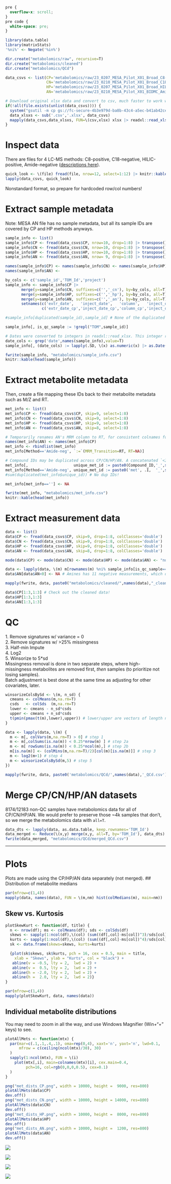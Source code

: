 ```css
pre {
  overflow-x: scroll;
}
pre code {
  white-space: pre;
}
```
```r
library(data.table)
library(matrixStats)
'%ni%' <- Negate('%in%')

dir.create("metabolomics/raw", recursive=T)
dir.create("metabolomics/cleaned")
dir.create("metabolomics/QCd")

data_csvs <- list(CP='metabolomics/raw/23_0207_MESA_Pilot_X01_Broad_C8-pos.csv',    # C8-positive
                  CN='metabolomics/raw/23_0210_MESA_Pilot_X01_Broad_C18-neg.csv',   # C18-negative
                  HP='metabolomics/raw/23_0207_MESA_Pilot_X01_Broad_HILIC-pos.csv', # HILIC-positive
                  AN='metabolomics/raw/23_0210_MESA_Pilot_X01_BIDMC_Amide-neg.csv') # Amide-negative

# Download original xlsx data and convert to csv, much faster to work with.
if(!all(file.exists(unlist(data_csvs)))) {
  system("gsutil -m cp gs://fc-secure-4b3e979d-ba8b-43c4-a5ec-b41ab42ce606/MesaMetabolomics_PilotX01_2023_02_16/23_02* metabolomics/raw")
  data_xlsxs <- sub('.csv','.xlsx', data_csvs)
  mapply(data_csvs,data_xlsxs, FUN=\(csv,xlsx) xlsx |> readxl::read_xlsx(col_names=F) |> fwrite(csv, col.names=F))
}
```


# Inspect data
There are files for 4 LC-MS methods: C8-positive, C18-negative, HILIC-positive, Amide-negative ([descriptions here](https://topmed.nhlbi.nih.gov/sites/default/files/TOPMed_CORE_Year3_Broad-BIDMC_metabolomics_methods.pdf)).
```r
quick_look <- \(file) fread(file, nrow=12, select=1:12) |> knitr::kable()
lapply(data_csvs, quick_look)
```
Nonstandard format, so prepare for hardcoded row/col numbers!


# Extract sample metadata
Note: MESA AN file has no sample metadata, but all its sample IDs are covered by CP and HP methods anyways.
```r
sample_info <- list()
sample_info$CP <- fread(data_csvs$CP, nrow=10, drop=1:8) |> transpose()
sample_info$CN <- fread(data_csvs$CN, nrow=10, drop=1:8) |> transpose()
sample_info$HP <- fread(data_csvs$HP, nrow=10, drop=1:8) |> transpose()
sample_info$AN <- fread(data_csvs$AN, nrow= 9, drop=1:8) |> transpose()

names(sample_info$CP) <- names(sample_info$CN) <- names(sample_info$HP) <- c('extr_date','inject_date','column',  'inject_order','sample_type',           'TOM_Id','checksum','raw_fnm','project','sample_id')
names(sample_info$AN) <-                                                   c(            'inject_date','batch_an','inject_order','sample_type','BIDMC_Id','TOM_Id',           'raw_fnm','project','sample_id')

by_cols <- c('sample_id','TOM_Id','project')
sample_info <- sample_info$CP |>
       merge(y=sample_info$CN, suffixes=c('','_cn'), by=by_cols, all=T) |>
       merge(y=sample_info$HP, suffixes=c('','_hp'), by=by_cols, all=T) |>
       merge(y=sample_info$AN, suffixes=c('','_an'), by=by_cols, all=T) |>
       setnames(c('extr_date',   'inject_date',   'column',   'inject_order',   'sample_type',   'checksum',   'raw_fnm'   ),
                c('extr_date_cp','inject_date_cp','column_cp','inject_order_cp','sample_type_cp','checksum_cp','raw_fnm_cp'))

#sample_info[duplicated(sample_id),sample_id] # None of the duplicated IDs are TOM ids.

sample_info[, is_qc_sample := !grepl("TOM",sample_id)]

# Dates were converted to integers in readxl::read_xlsx. This integer represents the # of days after 1899-12-30 (see ?as.Date.)
date_cols <- grep('date',names(sample_info),value=T)
sample_info[, (date_cols) := lapply(.SD, \(x) as.numeric(x) |> as.Date(origin='1899-12-30')), .SDcols=date_cols]

fwrite(sample_info, "metabolomics/sample_info.csv")
knitr::kable(head(sample_info))
```

# Extract metabolite metadata
Then, create a file mapping these IDs back to their metabolite metadata such as M/Z and RT.
```r
met_info <- list()
met_info$CP <- fread(data_csvs$CP, skip=9, select=1:8)
met_info$CN <- fread(data_csvs$CN, skip=9, select=1:8)
met_info$HP <- fread(data_csvs$HP, skip=9, select=1:8)
met_info$AN <- fread(data_csvs$AN, skip=8, select=1:8)

# Temporarily renames AN's MRM column to RT, for consistent colnames for rbindlist.
names(met_info$AN) <- names(met_info$CP) 
met_info <- rbindlist(met_info)
met_info[Method=='Amide-neg', `:=`(MRM_Transition=RT, RT=NA)]

# Compound IDs may be duplicated across CP/CN/HP/AN. A concatenated `<ID>_<Method>` variable ensures IDs are unique.
met_info[,                    unique_met_id := paste0(Compound_ID,'_',sub('-','_',Method))] # R doesn't like '-' in names.
met_info[Method=='Amide-neg', unique_met_id := paste0('met', .I,  '_',sub('-','_',Method))] # Amines have no Compound_ID, so generate them.
#sum(duplicated(met_info$unique_id)) # No dup IDs!

met_info[met_info==''] <- NA

fwrite(met_info, "metabolomics/met_info.csv")
knitr::kable(head(met_info))
```


# Extract measurement data
```r
data <- list()
data$CP <- fread(data_csvs$CP, skip=9, drop=1:8, colClasses='double') |> t() |> `colnames<-`(met_info[Method==   'C8-pos',unique_met_id]) # I double-checked, the names are in the proper order
data$CN <- fread(data_csvs$CN, skip=9, drop=1:8, colClasses='double') |> t() |> `colnames<-`(met_info[Method==  'C18-neg',unique_met_id])
data$HP <- fread(data_csvs$HP, skip=9, drop=1:8, colClasses='double') |> t() |> `colnames<-`(met_info[Method=='HILIC-pos',unique_met_id])
data$AN <- fread(data_csvs$AN, skip=8, drop=1:8, colClasses='double') |> t() |> `colnames<-`(met_info[Method=='Amide-neg',unique_met_id])

mode(data$CP) <- mode(data$CN) <- mode(data$HP) <- mode(data$AN) <- "numeric" # "NAs introduced by coersion" are due the AN file, which contains to empty strings "" and one weird cell "1+2559:2584.03935869994933".

data <- lapply(data, \(m) m[rownames(m) %ni% sample_info[is_qc_sample==T,sample_id], ] ) # Rm QC sample rows
data$AN[data$AN<0] <- NA # Amines has 11 negative measurements, which don't make sense

mapply(fwrite, data, paste0("metabolomics/cleaned/",names(data),"_cleaned.csv"), row.names=T)
```
```r
data$CP[1:3,1:3] # Check out the cleaned data!
data$HP[1:3,1:3]
data$AN[1:3,1:3]
```


# QC
1\. Remove signatures w/ variance = 0\
2\. Remove signatures w/ >25% missingness\
3\. Half-min Impute\
4\. Log2\
5\. Winsorize to 5*sd\
Missingness removal is done in two separate steps, where high-missingness metabolites are removed first, _then_ samples (to prioritize not losing samples).\
Batch adjustment is best done at the same time as adjusting for other covariates, later.
```r
winsorizeColsBySd <- \(m, n_sd) {
  cmeans <- colMeans(m,na.rm=T)
  csds   <- colSds  (m,na.rm=T)
  lower <- cmeans - n_sd*csds
  upper <- cmeans + n_sd*csds
  t(pmin(pmax(t(m),lower),upper)) # lower/upper are vectors of length ncol(m), recycled for each row of the matrix.
}

data <- lapply(data, \(m) {
  m <- m[, colVars(m,na.rm=T) > 0] # step 1
  m <- m[,colSums(is.na(m)) < 0.25*nrow(m) ] # step 2a
  m <- m[ rowSums(is.na(m)) < 0.25*ncol(m),] # step 2b
  m[is.na(m)] <- (colMins(m,na.rm=T)/2)[col(m)[is.na(m)]] # step 3
  m <- log2(m+1) # step 4
  m <- winsorizeColsBySd(m,5) # step 5
})

mapply(fwrite, data, paste0('metabolomics/QCd/',names(data),'_QCd.csv'))
```


# Merge CP/CN/HP/AN datasets
8174/12183 non-QC samples have metabolomics data for all of CP/CN/HP/AN. We would prefer to preserve those ~4k samples that don't, so we merge the metabolomics data with `all=T`.
```r
data_dts <- lapply(data, as.data.table, keep.rownames='TOM_Id')
data_merged <- Reduce(\(x,y) merge(x,y, all=T, by='TOM_Id'), data_dts)
fwrite(data_merged, "metabolomics/QCd/merged_QCd.csv")
```

---

# Plots
Plots are made using the CP/HP/AN data separately (not merged).
## Distribution of metabolite medians
```r
par(mfrow=c(1,4))
mapply(data, names(data), FUN = \(m,nm) hist(colMedians(m), main=nm))
```

## Skew vs. Kurtosis
```r
plotSkewKurt <- function(df, title) {
  n <- nrow(df); ms <- colMeans(df); sds <- colSds(df)
  skews <- sapply(1:ncol(df),\(col) (sum((df[,col]-ms[col])^3)/sds[col]^3)/n   )
  kurts <- sapply(1:ncol(df),\(col) (sum((df[,col]-ms[col])^4)/sds[col]^4)/n-3 )
  sk <- data.frame(skews=skews, kurts=kurts)

  {plot(sk$skews, sk$kurts, pch = 16, cex = 0.5, main = title, 
    xlab = "Skews", ylab = "Kurts", col = "black") +
   abline(v = -0.5, lty = 2,  lwd = 2) + 
   abline(v =  0.5, lty = 2,  lwd = 2) +
   abline(h = -2.0, lty = 2,  lwd = 2) +
   abline(h =  2.0, lty = 2,  lwd = 2)}
}

par(mfrow=c(1,4))
mapply(plotSkewKurt, data, names(data))
```

## Individual metabolite distributions
You may need to zoom in all the way, and use Windows Magnifier (Win+"+" keys) to see.
```r
plotAllMets <- function(mtx) {
  par(mar=c(.1,.1,.4,.1), oma=rep(0,4), xaxt='n', yaxt='n', lwd=0.1,
      mfrow = c(ceiling(ncol(mtx)/30), 30)
  )
  sapply(1:ncol(mtx), FUN = \(i)
    plot(mtx[,i], main=colnames(mtx)[i], cex.main=0.4,
         pch=16, col=rgb(0,0,0,0.5), cex=0.1)
  )
}

png("met_dists_CP.png", width = 10000, height =  9000, res=800)
plotAllMets(data$CP)
dev.off()
png("met_dists_CN.png", width = 10000, height = 14000, res=800)
plotAllMets(data$CN)
dev.off()
png("met_dists_HP.png", width = 10000, height =  8000, res=800)
plotAllMets(data$HP)
dev.off()
png("met_dists_AN.png", width = 10000, height =  1200, res=800)
plotAllMets(data$AN)
dev.off()
```

![](met_dists_CP.png)

![](met_dists_CN.png)

![](met_dists_HP.png)

![](met_dists_AN.png)
